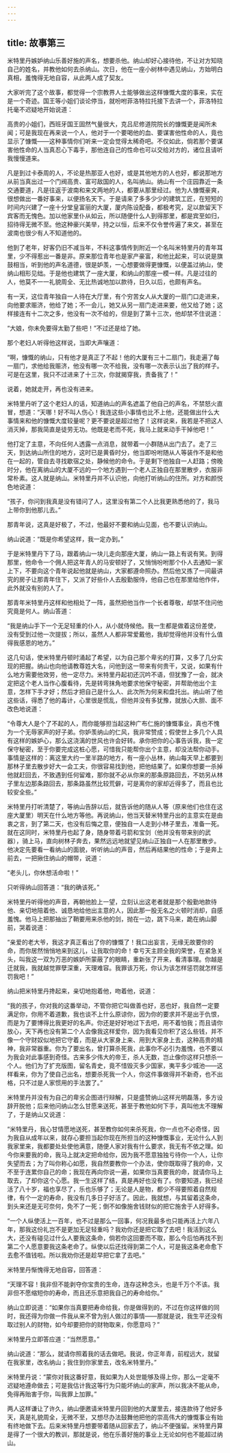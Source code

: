 ```yaml
---
---
---
```

title: 故事第三
---

米特里丹嫉妒纳山乐善好施的声名，想要杀他。纳山却好心接待他，不让对方知晓自己的姓名，并教他如何去杀纳山。次日，他在一座小树林中遇见纳山，方始明白真相，羞愧得无地自容，从此两人成了契友。



大家听完了这个故事，都觉得一个宗教界人士能够做出这样慷慨大度的事来，实在是一个奇迹。国王等小姐们谈论停当，就吩咐菲洛特拉托接下去讲一个，菲洛特拉托毫不迟疑地开始说道：

高贵的小姐们，西班牙国王固然气量很大，克吕尼修道院院长的慷慨更是闻所未闻；可是我现在再来说一个人，他对于一个要喝他的血、要谋害他性命的人，竟也显示了慷慨——这种事情你们听来一定会觉得太稀奇吧。不仅如此，倘若那个要谋害他性命的人当真忍心下毒手，那他连自己的性命也可以交给对方的，诸位且请听我慢慢道来。





凡是到过卡泰周的人，不论是热那亚人也好，或是其他地方的人也好，都说那地方从前当真出过一个门阀高贵、富可敌国的人，名叫纳山。纳山有一个庄园靠近一条交通要道，凡是往返于波南和来文两地的人，都要从那里经过。他为人慷慨豪爽，很想做出一番好事来，以便扬名天下。于是请来了多多少少的建筑工匠，在短短的时间内兴建了一座十分堂皇富丽的大厦，厦内陈设配备，都极考究，足以款留天下宾客而无愧色。加以他家里仆从如云，所以随便什么人到得那里，都是宾至如归，招待得无微不至。他这种豪兴美举，持之以恒，后来不仅令誉传遍了来文，甚至在波南也很少有人不知道他的。

他到了老年，好客仍旧不减当年，不料这事情传到附近一个名叫米特里丹的青年耳里，少不得惹出一番是非。原来那位青年也是家产豪富，和他比起来，可以说是旗鼓相当，听到他的声名道德，很是妒羡，一心想要做得更慷慨，以便盖过纳山，使纳山相形见绌。于是他也建筑了一座大厦，和纳山的那座一模一样。凡是过往的人，他莫不一一礼貌周全、无比热诚地加以款待，日久以后，也颇有声名。

有一天，这位青年独自一人待在大厅里，有个穷苦女人从大厦的一扇门口走进来，向他要求赈济，他给了她；不一会儿，她又从另一扇门走进来要，他又给了她；这样接连有十二次之多，他没有一次不给的，但是到了第十三次，他却禁不住说道：

“大娘，你未免要得太勤了些吧！”不过还是给了她。

那个老妇人听得他这样说，当即大声嚷道：

“啊，慷慨的纳山，只有他才是真正了不起！他的大厦有三十二扇门，我走遍了每一扇门，求他给我赈济，他没有哪一次不给我，没有哪一次表示认出了我的样子。可是在这里，我只不过进来了十三次，你就揭穿我，责备我了！”

说着，她就走开，再也没有进来。

米特里丹听了这个老妇人的话，知道纳山的声名遮盖了他自己的声名，不禁怒火直冒，想道：“天哪！好不叫人伤心！我连这些小事情也比不上他，还能做出什么大事情来和他的慷慨大度较量呢？更不要说是超过他了！这样说来，我若是不把这人消灭掉，那我简直是徒劳无功。他既是老而不死，我马上就来动手干掉他吧！”

他打定了主意，不向任何人透露一点消息，就带着一小群随从出门去了。走了三天，到达纳山所住的地方，这时已是黄昏时分，他当即吩咐随从人等装作不是和他在一起的，管自去寻找歇宿之处，静候他的命令。于是剩下他独自一人赶路；傍晚时分，他在离纳山的大厦不远的一个地方遇到一个老人正独自在那里散步，衣服非常朴素。这人就是纳山。米特里丹并不认识他，向他打听纳山的住所。对方和颜悦色地说道：

“孩子，你问到我真是没有错问了人，这里没有第二个人比我更熟悉他的了，我马上带你到他那儿去。”

那青年说，这真是好极了，不过，他最好不要和纳山见面，也不要认识纳山。

纳山说道：“既是你希望这样，我一定办到。”

于是米特里丹下了马，跟着纳山一块儿走向那座大厦，纳山一路上有说有笑。到得那里，他命令一个佣人把这年青人的马安顿好了，又悄悄吩咐那个仆人去通知一家上下，不要向这个青年说起他就是纳山，大家都遵命照办。然后他又拣了一间最讲究的房子让那青年住下，又派了好些仆人去殷勤服侍，他自己也在那里给他作伴，此外就没有别的人了。

那青年米特里丹这样和他相处了一阵，虽然把他当作一个长者尊敬，却禁不住问他究竟是何人。纳山答道：

“我是纳山手下一个无足轻重的仆人，从小就侍候他。我一生都是做着这份差使，没有受到过他一次提拔；所以，虽然人人都非常爱戴他，我却觉得他并没有什么值得我感恩的地方。”

这几句话，使米特里丹顿时涌起了希望，以为自己那个卑劣的打算，又多了几分实现的把握。纳山也向他请教尊姓大名，问他到这一带来有何贵干，又说，如果有什么地方需要他效劳，他一定尽力。米特里丹起初还沉吟不语，但犹豫了一会，就决定把这个老人当作心腹看待，先是转弯抹角地要求他保守秘密，并帮助他出个主意，怎样下手才好；然后才把自己是什么人、此次所为何来和盘托出。纳山听了他这些话，得悉了他的毒计，心里很是慌乱，但他并没有多犹豫，就放心大胆、面不改色地说道：

“令尊大人是个了不起的人，而你能够担当起这种广布仁施的慷慨事业，真也不愧为一个无辱家声的好子弟。你妒羡纳山的仁风，我非常赞成；假使世上多几个人具有这样的嫉妒心，那么这浇漓的世风也许会好转。承你把你的心事告诉我，我一定保守秘密，至于你要完成这桩心愿，可惜我只能帮你出个主意，却没法帮你动手。事情是这样的：离这里大约一里半路的地方，有一座小丛林，纳山每天早上都要到那林子里去散步好大一会工夫，你很容易找到他，把他结果了。如果你想要一杀掉他就赶回去，不致遇到任何留难，那你就不必从你来的那条原路回去，不妨另从林子里左边那条路回去，那条路虽然比较荒僻，可是离你的家却近得多了，而且也比较安全些。”

米特里丹打听清楚了，等纳山告辞以后，就告诉他的随从人等（原来他们也住在这座大厦里）明天在什么地方等他。再说纳山，他当天替米特里丹出的主意实在是由衷之言，到了第二天，也没有后悔之意，便独自一人走到小林子里去，准备一死。就在这同时，米特里丹也起了身，随身带着弓箭和宝剑（他并没有带来别的武器），骑上马，直向树林子奔去，果然远远地就望见纳山正独自一人在那里散步。他决定先要看一看纳山的面貌，听听纳山的声音，然后再结果他的性命；于是奔上前去，一把揪住纳山的帽带，说道：

“老头儿，你休想活命啦！”

只听得纳山回答道：“我的确该死。”

米特里丹听得他的声音，再朝他脸上一望，立刻认出这老者就是那个殷勤地款待他、亲切地陪着他、诚恳地给他出主意的人，因此那一股无名之火顿时消却，自感羞愧。他马上把那抽出了鞘要用来杀他的剑，抛在一边，跳下马来，跪在纳山脚前，哭着说道：

“亲爱的老大爷，我这才真正看出了你的慷慨了！我口出妄言，无缘无故要你的命，而你居然悄悄地来到这儿，让我取你的命！幸亏天主顾全我的荣誉，在紧急关头，叫我这一双为万恶的嫉妒所蒙蔽了的眼睛，重新张了开来，看清事理。你越是迁就我，我就越觉罪孽深重，天理难容。我罪该万死，你认为该怎样惩罚就怎样惩罚我吧！”

纳山把米特里丹搀起来，亲切地抱着他，吻着他，说道：

“我的孩子，你对我的这番举动，不管你把它叫做善也好，恶也好，我自然一定要满足你，你用不着道歉，我也谈不上什么原谅你，因为你的要求并不是出于仇恨，而是为了要博得比我更好的名声。你还是好好地过下去吧，用不着怕我；而且请你放心，天下再也没有第二个人会像我这样爱你，因为我看见你积了这么些钱，并不像一个守财奴似地把它守着，而是从大家身上来、用到大家身上去，这种高贵的精神，我非常器重。你为了要出名，曾打算杀死我，此事你不必引为羞愧，也不要以为我会对此事感到奇怪。古来多少伟大的帝王，杀人无数，岂止像你这样只想杀一个人。他们为了扩充版图，留名青史，竟不惜毁灭多少国家，夷平多少城池——这样看来，你为了使自己出名，想要杀死我一个人，你这件事做得并不新奇，也不出格，只不过是人家惯用的手法罢了。”

米特里丹并没有为自己的卑劣企图进行辩解，只是盛赞纳山这样光明磊落，多方设辞开脱他；后来他问纳山怎么甘愿来送死，甚至于教他如何下手，真叫他太不理解了，于是纳山又说道：

“米特里丹，我心甘情愿地送死，甚至教你如何来杀死我，你一点也不必奇怪，因为我自从成年以来，就存心要担当起你现在所担当的这种慷慨事业，无论什么人到我家里来，我都要处处使他满意，随便人家对我有什么要求，我无有不依之理。如今你来要我的命，我马上就决定把命给你，因为我不愿意独独亏待你一个人，让你失望而去；为了叫你称心如愿，我自然要教你一个办法，使你既取得了我的命，又不至于连累你自己的命；我现在再向你说一遍，如果你当真要我的命，就请你马上取去，了却你这个心愿。我一生这样了结，真是再好也没有了。你要知道，我已经活了八十岁，福也享尽了，乐也乐够了；无论是人是物，都少不得要照着自然规律，有个一定的寿命，我没有几多日子好活了。因此，我就想，与其留着这条命，到头来还是无可奈何，免不了一死；倒不如像施舍钱财似的把它施舍于人好得多。

“一个人纵使活上一百年，也不过是那么一回事，何况我最多也只能再活上六年八年，那我这份礼岂不是更加无足轻重吗？我劝你还是把它取了去吧！我活到这么大，还没有碰见过什么人要我这条命，倘若你这回要而不取，那么今后怕再找不到第二个人愿意要我这条老命了。纵使以后还找得到第二个人，可是我这条老命愈下去愈不值钱啦。所以我劝你还是趁早把它拿了去吧。”

米特里丹惭愧得无地自容，回答道：

“天理不容！我非但不能剥夺你宝贵的生命，连存这种念头，也是千万个不该。我非但不愿缩短你的寿命，而且还乐意把我自己的寿命给你。”

纳山立即说道：“如果你当真要把寿命给我，你是做得到的，不过在你这样做的同时，我还得为你做一件我从来不曾为别人做过的事情——那就是说，我生平还没有取过别人的财物，如今却要把你的财物取来，你愿意吗？”

米特里丹立即答应道：“当然愿意。”

纳山说道：“那么，就请你照着我的话去做吧。我说，你正年青，前程远大，就留在我家里，改名纳山；我住到你家里去，改名米特里丹。”

米特里丹说：“蒙你对我这番好意，我如果为人处世能够及得上你，那么一定毫不迟疑地遵命做去；可是我估计我这等行为只能坏纳山的家声，所以我决不能从命，免得再贻害于你，叫我罪上加罪。”

两人这样谦让了许久，纳山便邀请米特里丹回到他的大厦里去，接连款待了他好多天，真是礼貌周全，无微不至，又想尽办法鼓舞他把他的崇高伟大的慷慨事业有始有终地做下去。后来米特里丹想要带着随从回家去了，纳山不便强留。米特里丹算是得了一个很大的教训，那就是说，他在乐善好施的事业上无论如何也不能超过纳山。